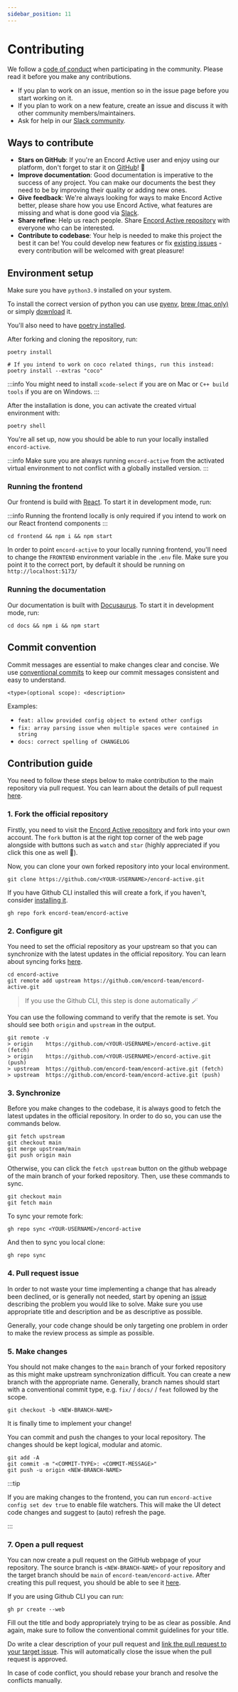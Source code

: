 ```yaml
---
sidebar_position: 11
---
```



# Contributing

We follow a [code of conduct][code_of_conduct] when participating in the community. Please read it before you make any contributions.

- If you plan to work on an issue, mention so in the issue page before you start working on it.
- If you plan to work on a new feature, create an issue and discuss it with other community members/maintainers.
- Ask for help in our [Slack community][join-slack].

## Ways to contribute

- **Stars on GitHub**: If you're an Encord Active user and enjoy using our platform, don't forget to star it on [GitHub][repo]! 🌟
- **Improve documentation**: Good documentation is imperative to the success of any project. You can make our documents the best they need to be by improving their quality or adding new ones.
- **Give feedback**: We're always looking for ways to make Encord Active better, please share how you use Encord Active, what features are missing and what is done good via [Slack](http://discord.gg/refine).
- **Share refine**: Help us reach people. Share [Encord Active repository][repo] with everyone who can be interested.
- **Contribute to codebase**: Your help is needed to make this project the best it can be! You could develop new features or fix [existing issues][repo-issues] - every contribution will be welcomed with great pleasure!

## Environment setup

Make sure you have `python3.9` installed on your system.

To install the correct version of python you can use [pyenv](https://github.com/pyenv/pyenv), [brew (mac only)](https://formulae.brew.sh/formula/python@3.9) or simply [download](https://www.python.org/downloads) it.

You'll also need to have [poetry installed](https://python-poetry.org/docs/#installation).

After forking and cloning the repository, run:

```shell
poetry install

# If you intend to work on coco related things, run this instead:
poetry install --extras "coco"
```

:::info
You might need to install `xcode-select` if you are on Mac or `C++ build tools` if you are on Windows.
:::

After the installation is done, you can activate the created virtual environment with:

```shell
poetry shell
```

You're all set up, now you should be able to run your locally installed `encord-active`.

:::info
Make sure you are always running `encord-active` from the activated virtual environment to not conflict with a globally installed version.
:::

### Running the frontend

Our frontend is build with [React](https://reactjs.org/). To start it in development mode, run:

:::info
Running the frontend locally is only required if you intend to work on our React frontend components
:::

```shell
cd frontend && npm i && npm start
```

In order to point `encord-active` to your locally running frontend, you'll need to change the `FRONTEND` environment variable in the `.env` file. Make sure you point it to the correct port, by default it should be running on `http://localhost:5173/`

### Running the documentation

Our documentation is built with [Docusaurus][docusaurus]. To start it in development mode, run:

```shell
cd docs && npm i && npm start
```

## Commit convention

Commit messages are essential to make changes clear and concise. We use [conventional commits](https://www.conventionalcommits.org/en/v1.0.0/) to keep our commit messages consistent and easy to understand.

```
<type>(optional scope): <description>
```

Examples:

- `feat: allow provided config object to extend other configs`
- `fix: array parsing issue when multiple spaces were contained in string`
- `docs: correct spelling of CHANGELOG`

## Contribution guide

You need to follow these steps below to make contribution to the main repository via pull request. You can learn about the details of pull request [here](https://docs.github.com/en/pull-requests/collaborating-with-pull-requests/proposing-changes-to-your-work-with-pull-requests/about-pull-requests).

### 1. Fork the official repository

<Tabs>
  <TabItem value="git" label="Git" default>

Firstly, you need to visit the [Encord Active repository][repo] and fork into your own account. The `fork` button is at the right top corner of the web page alongside with buttons such as `watch` and `star` (highly appreciated if you click this one as well 🌟).

Now, you can clone your own forked repository into your local environment.

```shell
git clone https://github.com/<YOUR-USERNAME>/encord-active.git
```

  </TabItem>
  <TabItem value="github-cli" label="Github CLI">

If you have Github CLI installed this will create a fork, if you haven't, consider [installing it](https://github.com/cli/cli#installation).

```shell
gh repo fork encord-team/encord-active
```

  </TabItem>
</Tabs>

### 2. Configure git

You need to set the official repository as your upstream so that you can synchronize with the latest updates in the official repository. You can learn about syncing forks [here](https://docs.github.com/en/pull-requests/collaborating-with-pull-requests/working-with-forks/configuring-a-remote-for-a-fork).

<Tabs>
  <TabItem value="git" label="Git" default>

```shell
cd encord-active
git remote add upstream https://github.com/encord-team/encord-active.git
```

  </TabItem>
  <TabItem value="github-cli" label="Github CLI">

> If you use the Github CLI, this step is done automatically 🪄

  </TabItem>
</Tabs>

You can use the following command to verify that the remote is set. You should see both `origin` and `upstream` in the output.

```shell
git remote -v
> origin    https://github.com/<YOUR-USERNAME>/encord-active.git (fetch)
> origin    https://github.com/<YOUR-USERNAME>/encord-active.git (push)
> upstream  https://github.com/encord-team/encord-active.git (fetch)
> upstream  https://github.com/encord-team/encord-active.git (push)
```

### 3. Synchronize

Before you make changes to the codebase, it is always good to fetch the latest updates in the official repository. In order to do so, you can use the commands below.

<Tabs>
  <TabItem value="git" label="Git" default>

```shell
git fetch upstream
git checkout main
git merge upstream/main
git push origin main
```

Otherwise, you can click the `fetch upstream` button on the github webpage of the main branch of your forked repository. Then, use these commands to sync.

```shell
git checkout main
git fetch main
```

  </TabItem>
  <TabItem value="github-cli" label="Github CLI">

To sync your remote fork:

```shell
gh repo sync <YOUR-USERNAME>/encord-active
```

And then to sync you local clone:

```shell
gh repo sync
```

  </TabItem>
</Tabs>

### 4. Pull request issue

In order to not waste your time implementing a change that has already been declined, or is generally not needed, start by opening an [issue][repo-issues] describing the problem you would like to solve. Make sure you use appropriate title and description and be as descriptive as possible.

Generally, your code change should be only targeting one problem in order to make the review process as simple as possible.

### 5. Make changes

You should not make changes to the `main` branch of your forked repository as this might make upstream synchronization difficult. You can create a new branch with the appropriate name. Generally, branch names should start with a conventional commit type, e.g. `fix/` / `docs/` / `feat` followed by the scope.

```shell
git checkout -b <NEW-BRANCH-NAME>
```

It is finally time to implement your change!

You can commit and push the changes to your local repository. The changes should be kept logical, modular and atomic.

```shell
git add -A
git commit -m "<COMMIT-TYPE>: <COMMIT-MESSAGE>"
git push -u origin <NEW-BRANCH-NAME>
```

:::tip

If you are making changes to the frontend, you can run `encord-active config set dev true` to enable file watchers.
This will make the UI detect code changes and suggest to (auto) refresh the page.

:::

### 7. Open a pull request

You can now create a pull request on the GitHub webpage of your repository. The source branch is `<NEW-BRANCH-NAME>` of your repository and the target branch should be `main` of `encord-team/encord-active`. After creating this pull request, you should be able to see it [here](https://github.com/encord-team/encord-active/pulls).

If you are using Github CLI you can run:

```shell
gh pr create --web
```

Fill out the title and body appropriately trying to be as clear as possible. And again, make sure to follow the conventional commit guidelines for your title.

Do write a clear description of your pull request and [link the pull request to your target issue](https://docs.github.com/en/issues/tracking-your-work-with-issues/linking-a-pull-request-to-an-issue). This will automatically close the issue when the pull request is approved.

In case of code conflict, you should rebase your branch and resolve the conflicts manually.

[docusaurus]: https://docusaurus.io/
[issues]: https://github.com/encord-team/encord-active/issues
[code_of_conduct]: https://github.com/encord-team/encord-active/blob/main/CODE_OF_CONDUCT.md
[join-slack]: https://join.slack.com/t/encordactive/shared_invite/zt-1hc2vqur9-Fzj1EEAHoqu91sZ0CX0A7Q
[repo]: https://github.com/encord-team/encord-active
[repo-issues]: https://github.com/encord-team/encord-active/issues

